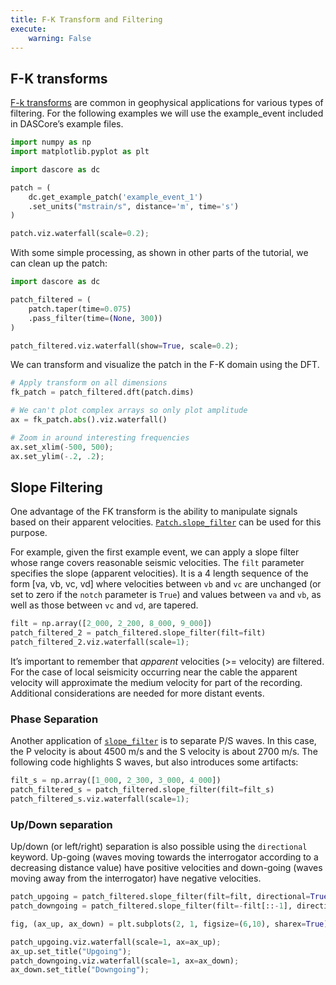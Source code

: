 ```yaml
---
title: F-K Transform and Filtering
execute:
    warning: False
---
```


## F-K transforms

[F-k transforms](https://wiki.seg.org/wiki/F-k_filtering) are common in geophysical applications for various types of filtering. For the following examples we will use the example_event included in DASCore's example files.

```python
import numpy as np
import matplotlib.pyplot as plt

import dascore as dc

patch = (
    dc.get_example_patch('example_event_1')
    .set_units("mstrain/s", distance='m', time='s')
)

patch.viz.waterfall(scale=0.2);

```

With some simple processing, as shown in other parts of the tutorial, we can clean up the patch:

```python
import dascore as dc

patch_filtered = (
    patch.taper(time=0.075)
    .pass_filter(time=(None, 300))
)

patch_filtered.viz.waterfall(show=True, scale=0.2);
```

We can transform and visualize the patch in the F-K domain using the DFT.

```python
# Apply transform on all dimensions
fk_patch = patch_filtered.dft(patch.dims)

# We can't plot complex arrays so only plot amplitude
ax = fk_patch.abs().viz.waterfall()

# Zoom in around interesting frequencies
ax.set_xlim(-500, 500);
ax.set_ylim(-.2, .2);
```

## Slope Filtering

One advantage of the FK transform is the ability to manipulate signals based on their apparent velocities. [`Patch.slope_filter`](`dascore.Patch.slope_filter`) can be used for this purpose.

For example, given the first example event, we can apply a slope filter whose range covers reasonable seismic velocities. The `filt` parameter specifies the slope (apparent velocities). It is a 4 length sequence of the form [va, vb, vc, vd] where velocities between `vb` and `vc` are unchanged (or set to zero if the `notch` parameter is `True`) and values between `va` and `vb`, as well as  those between `vc` and `vd`, are tapered. 


```python
filt = np.array([2_000, 2_200, 8_000, 9_000])
patch_filtered_2 = patch_filtered.slope_filter(filt=filt)
patch_filtered_2.viz.waterfall(scale=1);
```

:::{.callout-note}
It's important to remember that *apparent* velocities (>= velocity) are filtered. For the case of local seismicity occurring near the cable the apparent velocity will approximate the medium velocity for part of the recording. Additional considerations are needed for more distant events.   
:::

### Phase Separation

Another application of [`slope_filter`](`dascore.Patch.slope_filter`) is to separate P/S waves. In this case, the P velocity is about 4500 m/s and the S velocity is about 2700 m/s. The following code highlights S waves, but also introduces some artifacts: 

```python
filt_s = np.array([1_000, 2_300, 3_000, 4_000])
patch_filtered_s = patch_filtered.slope_filter(filt=filt_s)
patch_filtered_s.viz.waterfall(scale=1);
```

### Up/Down separation

Up/down (or left/right) separation is also possible using the `directional` keyword. Up-going (waves moving towards the interrogator according to a decreasing distance value) have positive velocities and down-going (waves moving away from the interrogator) have negative velocities. 


```python
patch_upgoing = patch_filtered.slope_filter(filt=filt, directional=True)
patch_downgoing = patch_filtered.slope_filter(filt=-filt[::-1], directional=True)

fig, (ax_up, ax_down) = plt.subplots(2, 1, figsize=(6,10), sharex=True)

patch_upgoing.viz.waterfall(scale=1, ax=ax_up);
ax_up.set_title("Upgoing");
patch_downgoing.viz.waterfall(scale=1, ax=ax_down);
ax_down.set_title("Downgoing");
```
